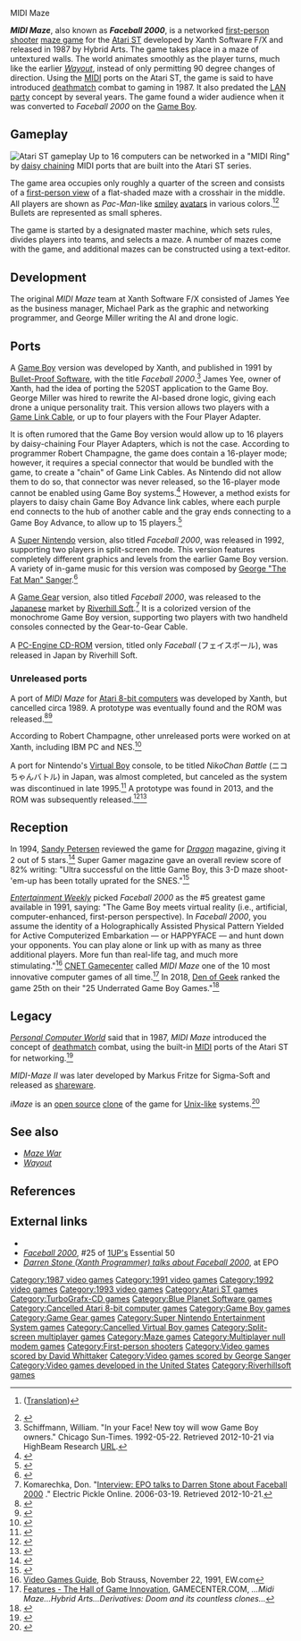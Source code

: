 MIDI Maze
{{citations needed|date=June 2021}}
{{Infobox video game
|title = MIDI Maze
|image = [[Image:MIDI Maze.jpg|200px|MIDI Maze]]
|caption = Cover art
|developer = Xanth Software F/X
|publisher = Hybrid Arts<small> (ST)</small><br>[[Bullet-Proof Software]]<small> (GB, SNES)</small><br/>[[Riverhillsoft]]<small> (PC, GG)</small>
|released= '''Atari ST'''{{vgrelease|NA|1987}}'''Game Boy'''{{vgrelease|NA|December 1991}}'''SNES'''{{vgrelease|NA|September 1992}}'''Super CD-ROM²'''{{vgrelease|JP|November 26, 1993}}'''Game Gear'''{{vgrelease|JP|December 17, 1993}}
|genre = [[First-person shooter]] <br> [[Maze game|Maze]]
|modes = [[Multiplayer video game|Multiplayer]]
|platforms = [[Atari ST]], [[Game Boy]], [[Game Gear]], [[Super Nintendo Entertainment System|SNES]], [[Super CD-ROM²]]
}}

'''''MIDI Maze''''', also known as '''''Faceball 2000''''', is a networked [[first-person shooter]] [[maze game]] for the [[Atari ST]] developed by Xanth Software F/X and released in 1987 by Hybrid Arts. The game takes place in a maze of untextured walls. The world animates smoothly as the player turns, much like the earlier ''[[Wayout]]'', instead of only permitting 90 degree changes of direction. Using the [[MIDI]] ports on the Atari ST, the game is said to have introduced [[Deathmatch (video games)|deathmatch]] combat to gaming in 1987.  It also predated the [[LAN party]] concept by several years. The game found a wider audience when it was converted to ''Faceball 2000'' on the [[Game Boy]].

==Gameplay==
[[Image:ST Midi Maze.png|thumb|Atari ST gameplay]]
Up to 16 computers can be networked in a "MIDI Ring" by [[Network_topology#Daisy_chain|daisy chaining]] MIDI ports that are built into the Atari ST series.

The game area occupies only roughly a quarter of the screen and consists of a [[First person (video games)|first-person view]] of a flat-shaded maze with a crosshair in the middle. All players are shown as ''Pac-Man''-like [[smiley]] [[Avatar (computing)|avatars]] in various colors.<ref>{{cite web|title=25 years of Pac-Man|publisher=MeriStation|date=July 4, 2005|url=http://www.meristation.com/v3/des_articulo.php?pic=DC&id=cw42b7458f0dfc7&idj=&idp=&tipo=art&c=1&pos=7|access-date=2011-05-06|archive-date=2011-09-29|archive-url=https://web.archive.org/web/20110929150234/http://www.meristation.com/v3/des_articulo.php?pic=DC&id=cw42b7458f0dfc7&idj=&idp=&tipo=art&c=1&pos=7|url-status=dead}} ([https://translate.google.com/translate?u=http%3A%2F%2Fwww.meristation.com%2Fv3%2Fdes_articulo.php%3Fpic%3DDC%26id%3Dcw42b7458f0dfc7%26idj%3D%26idp%3D%26tipo%3Dart%26c%3D1%26pos%3D7&sl=es&tl=en&hl=&ie=UTF-8 Translation])</ref><ref>{{cite web|url=http://www.gamesradar.com/f/gamings-most-important-evolutions/a-20101008102331322035/p-5|title=Gaming's Most Important Evolutions|page=5|publisher=[[GamesRadar]]|date=October 8, 2010|access-date=2011-04-27}}</ref> Bullets are represented as small spheres.

The game is started by a designated master machine, which sets rules, divides players into teams, and selects a maze. A number of mazes come with the game, and additional mazes can be constructed using a text-editor.

==Development==
The original ''MIDI Maze'' team at Xanth Software F/X consisted of James Yee as the business manager, Michael Park as the graphic and networking programmer, and George Miller writing the AI and drone logic.{{Citation needed|date=October 2019}}

==Ports==
A [[Game Boy]] version was developed by Xanth, and published in 1991 by [[Blue Planet Software|Bullet-Proof Software]], with the title ''Faceball 2000''.<ref>Schiffmann, William. "In your Face! New toy will wow Game Boy owners." Chicago Sun-Times. 1992-05-22. Retrieved 2012-10-21 via HighBeam Research [https://web.archive.org/web/20140611135346/http://www.highbeam.com/doc/1P2-4111554.html URL].</ref> James Yee, owner of Xanth, had the idea of porting the 520ST application to the Game Boy. George Miller was hired to rewrite the AI-based drone logic, giving each drone a unique personality trait.{{citation needed|date=June 2018}} This version allows two players with a [[Game Link Cable]], or up to four players with the Four Player Adapter.

It is often rumored that the Game Boy version would allow up to 16 players by daisy-chaining Four Player Adapters, which is not the case. According to programmer Robert Champagne, the game does contain a 16-player mode; however, it requires a special connector that would be bundled with the game, to create a "chain" of Game Link Cables. As Nintendo did not allow them to do so, that connector was never released, so the 16-player mode cannot be enabled using Game Boy systems.<ref>{{cite web |last1=Komarechka |first1=Don |title=Interview with Robert Champagne |url=http://fb2k.retro-spect.ca/rchampagne.html |website=Faceball 2000 GB |archive-url=https://web.archive.org/web/20100509163809/http://fb2k.retro-spect.ca/rchampagne.html |access-date=22 November 2020|archive-date=2010-05-09 }}</ref> However, a method exists for players to daisy chain Game Boy Advance link cables, where each purple end connects to the hub of another cable and the gray ends connecting to a Game Boy Advance, to allow up to 15 players.<ref>{{cite web |title=Faceball 2000 - The 3D First Person Shooter for the original Game Boy that supported 16 players! |url=https://redd.it/x6y87z |website=Reddit |access-date=6 September 2022 }}</ref>

A [[Super Nintendo Entertainment System|Super Nintendo]] version, also titled ''Faceball 2000'', was released in 1992, supporting two players in split-screen mode. This version features completely different graphics and levels from the earlier Game Boy version. A variety of in-game music for this version was composed by [[George Sanger (musician)|George "The Fat Man" Sanger]].<ref>{{Citation |title=City Zone - Faceball 2000 (SNES Music) By George Sanger |url=https://soundcloud.com/slugsnail/city-zone-faceball-2000-snes-music-by-george-sanger |language=en |access-date=2022-06-03}}</ref>

A [[Game Gear]] version, also titled ''Faceball 2000'', was released to the [[Japan]]ese market by [[Riverhillsoft|Riverhill Soft]].<ref>Komarechka, Don. "[http://www.electricpickleonline.com/?p=22 Interview: EPO talks to Darren Stone about Faceball 2000] {{Webarchive|url=https://web.archive.org/web/20100108053904/http://www.electricpickleonline.com/?p=22 |date=2010-01-08 }}." Electric Pickle Online. 2006-03-19. Retrieved 2012-10-21.</ref> It is a colorized version of the monochrome Game Boy version, supporting two players with two handheld consoles connected by the Gear-to-Gear Cable.

A [[TurboGrafx-16#TurboGrafx-CD/CD-ROM²|PC-Engine CD-ROM]] version, titled only ''Faceball'' (フェイスボール), was released in Japan by Riverhill Soft.{{citation needed|date=June 2018}}

===Unreleased ports===
A port of ''MIDI Maze'' for [[Atari 8-bit computers]] was developed by Xanth, but cancelled circa 1989. A prototype was eventually found and the ROM was released.<ref>{{cite web |last=Reichert |first=Matt |title=MIDI Maze |website=AtariProtos.com |url=http://www.atariprotos.com/8bit/software/midimaze/midimaze.htm |access-date = 2007-11-27}}</ref><ref>{{cite web |url=http://www.atarimania.com/game-atari-400-800-xl-xe-midi-maze_3380.html |website=Atari Mania |access-date=12 December 2020|title=Atari 400 800 XL XE MIDI Maze : Scans, dump, download, screenshots, ads, videos, catalog, instructions, roms }}</ref>

According to Robert Champagne, other unreleased ports were worked on at Xanth, including IBM PC and NES.<ref>{{cite web |last1=Komarechka |first1=Don |title=Interview with Robert Champagne |url=http://fb2k.retro-spect.ca/rchampagne.html |website=Faceball 2000 GB |archive-url=https://web.archive.org/web/20100509163809/http://fb2k.retro-spect.ca/rchampagne.html |access-date=22 November 2020|archive-date=2010-05-09 }}</ref>

A port for Nintendo's [[Virtual Boy]] console, to be titled ''NikoChan Battle'' (ニコちゃんバトル) in Japan, was almost completed, but canceled as the system was discontinued in late 1995.<ref>{{cite web |title=NikoChan Battle for Virtual Boy |url=https://gamefaqs.gamespot.com/virtualboy/189285-nikochan-battle |website=GameFAQs |access-date=22 November 2020}}</ref> A prototype was found in 2013, and the ROM was subsequently released.<ref>{{cite web |last1=Suszek |first1=Mike |title=Lost Virtual Boy game NikoChan Battle found and being re-released |url=https://www.engadget.com/2013-01-06-lost-virtual-boy-game-nikochan-battle-found-and-being-re-release.html |website=Engadget |access-date=22 November 2020}}</ref><ref>{{cite web |title=Niko-Chan Battle (Prototype) |url=https://hiddenpalace.org/Niko-Chan_Battle_%28Prototype%29 |website=Hidden Palace |access-date=22 November 2020}}</ref>

==Reception==
{{Video game reviews
| GR = 51.67% (SNES)<ref>{{cite web|url=https://www.gamerankings.com/snes/588319-faceball-2000/index.html|title=Faceball 2000 SNEA Review Score|archive-url=https://web.archive.org/web/20190513171252/https://www.gamerankings.com/snes/588319-faceball-2000/index.html|archive-date=2019-05-13}}</ref><br/>73.75 (GB)<ref>{{cite web|url= https://www.gamerankings.com/gameboy/585702-faceball-2000/index.html|title=Faceball 2000 Game Boy Review Score|archive-url=https://web.archive.org/web/20190522084019/https://www.gamerankings.com/gameboy/585702-faceball-2000/index.html|archive-date=2019-05-22}}</ref>
| CVG = 35/100 (SNES)<ref>{{cite magazine|url=https://archive.org/details/Computer_and_Video_Games_Issue_0138/page/94/mode/2up?q=%22Harley%27s+Humongous+Adventure%22|title=Faceball 2000|magazine=[[Computer and Video Games]]|date=May 1993|issue=138|page=95|accessdate=July 16, 2021}}</ref>
| VGS = 59% (SNES)<ref>{{cite magazine|last=Paul|first=Michael|url=https://archive.org/details/video-games-de-1992-12/page/54/mode/2up?q=%22Faceball+2000+%22|title=Faceball 2000|date=December 1992|language=de|magazine=[[:de:Video Games|Video Games]]|page=55|accessdate=July 16, 2021}}</ref>
}}
In 1994, [[Sandy Petersen]] reviewed the game for ''[[Dragon (magazine)|Dragon]]'' magazine, giving it 2 out of 5 stars.<ref name="Dragon201">{{cite magazine
|title=Eye of the Monitor
|author=Petersen, Sandy
|magazine=Dragon
|issue=201
|date=January 1994
|pages=57–62
|author-link=Sandy Petersen}}</ref> Super Gamer magazine gave an overall review score of 82% writing: "Ultra successful on the little Game Boy, this 3-D maze shoot-'em-up has been totally uprated for the SNES."<ref>{{Cite journal|date=May 1994|title=Faceball 2000 SNES Review|url=https://archive.org/details/super-gamer-02/page/122/mode/2up|journal=Super Gamer|location=[[United Kingdom]]|publisher=[[Paragon Publishing]]|issue=2|pages=122|access-date=March 13, 2021}}</ref>

''[[Entertainment Weekly]]'' picked ''Faceball 2000'' as the #5 greatest game available in 1991, saying: "The Game Boy meets virtual reality (i.e., artificial, computer-enhanced, first-person perspective). In ''Faceball 2000'', you assume the identity of a Holographically Assisted Physical Pattern Yielded for Active Computerized Embarkation — or HAPPYFACE — and hunt down your opponents. You can play alone or link up with as many as three additional players. More fun than real-life tag, and much more stimulating."<ref>[https://ew.com/article/1991/11/22/video-games-guide/ Video Games Guide],  Bob Strauss, November 22, 1991, EW.com</ref> [[CNET|CNET Gamecenter]] called ''MIDI Maze'' one of the 10 most innovative computer games of all time.<ref>[https://web.archive.org/web/20000615070900/http://www.gamecenter.com/Features/Exclusives/Hallofgame/ss04.html Features - The Hall of Game Innovation], GAMECENTER.COM, ''...Midi Maze...Hybrid Arts...Derivatives: Doom and its countless clones...''</ref> In 2018, [[Den of Geek]] ranked the game 25th on their "25 Underrated Game Boy Games."<ref>{{Cite web|last=Freiburg|first=Chris|date=2018-08-27|title=25 Underrated Game Boy Games|url=https://www.denofgeek.com/games/25-underrated-game-boy-games/|access-date=2022-01-09|website=Den of Geek|language=en-US}}</ref>

==Legacy==
''[[Personal Computer World]]'' said that in 1987, ''MIDI Maze'' introduced the concept of [[Deathmatch (video games)|deathmatch]] combat, using the built-in [[MIDI]] ports of the Atari ST for networking.<ref name="Gaming Timeline">{{cite magazine | magazine=[[Personal Computer World]] | date=February 21, 2008 | first=Iain | last=Thomson | title=Gaming Timeline | url=http://www.highbeam.com/doc/1G1-175206283.html | url-status=dead | archive-url=https://web.archive.org/web/20140629100106/http://www.highbeam.com/doc/1G1-175206283.html | archive-date=June 29, 2014 | access-date=June 14, 2020}}</ref>

''MIDI-Maze II'' was later developed by Markus Fritze for Sigma-Soft and released as [[shareware]].{{Citation needed|date=October 2019}}

''iMaze'' is an [[open-source video game|open source]] [[Video game clone|clone]] of the game for [[Unix-like]] systems.<ref>{{cite web |last=Wilson |first=Hamish | date=2023-01-23 | title=Building a Retro Linux Gaming Computer - Part 26: Coming to You Live | url=https://www.gamingonlinux.com/2023/02/building-a-retro-linux-gaming-computer-part-26-coming-to-you-live/ | website=GamingOnLinux | accessdate=2023-02-20}}</ref>

==See also==
*''[[Maze War]]''
*''[[Wayout]]''

==References==
{{reflist}}

==External links==
* {{atarimania|id=9972}}
* [https://web.archive.org/web/20040820221008/http://www.1up.com/do/feature?cId=3133741 ''Faceball 2000''], #25 of [[1Up.com|1UP's]] Essential 50
* [https://web.archive.org/web/20120210183432/http://www.electricpickleonline.com/?p=22 ''Darren Stone (Xanth Programmer) talks about Faceball 2000''], at EPO

{{DEFAULTSORT:Midi Maze}}
[[Category:1987 video games]]
[[Category:1991 video games]]
[[Category:1992 video games]]
[[Category:1993 video games]]
[[Category:Atari ST games]]
[[Category:TurboGrafx-CD games]]
[[Category:Blue Planet Software games]]
[[Category:Cancelled Atari 8-bit computer games]]
[[Category:Game Boy games]]
[[Category:Game Gear games]]
[[Category:Super Nintendo Entertainment System games]]
[[Category:Cancelled Virtual Boy games]]
[[Category:Split-screen multiplayer games]]
[[Category:Maze games]]
[[Category:Multiplayer null modem games]]
[[Category:First-person shooters]]
[[Category:Video games scored by David Whittaker]]
[[Category:Video games scored by George Sanger]]
[[Category:Video games developed in the United States]]
[[Category:Riverhillsoft games]]